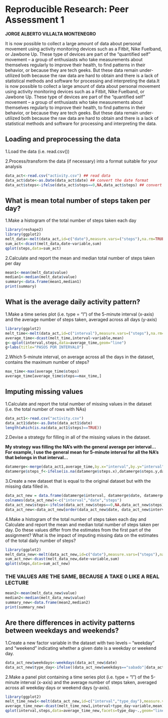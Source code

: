 Reproducible Research: Peer Assessment 1
========================================================
**JORGE ALBERTO VILLALTA MONTENEGRO**

It is now possible to collect a large amount of data about personal movement using activity monitoring devices such as a Fitbit, Nike Fuelband, or Jawbone Up. These type of devices are part of the “quantified self” movement – a group of enthusiasts who take measurements about themselves regularly to improve their health, to find patterns in their behavior, or because they are tech geeks. But these data remain under-utilized both because the raw data are hard to obtain and there is a lack of statistical methods and software for processing and interpreting the data.It is now possible to collect a large amount of data about personal movement using activity monitoring devices such as a Fitbit, Nike Fuelband, or Jawbone Up. These type of devices are part of the “quantified self” movement – a group of enthusiasts who take measurements about themselves regularly to improve their health, to find patterns in their behavior, or because they are tech geeks. But these data remain under-utilized both because the raw data are hard to obtain and there is a lack of statistical methods and software for processing and interpreting the data.

## Loading and preprocessing the data

1.Load the data (i.e. read.csv())

2.Process/transform the data (if necessary) into a format suitable for your analysis


```r
data_act<-read.csv("activity.csv") ## read data
data_act$date<-as.Date(data_act$date) ## convert the date format
data_act$steps<-ifelse(data_act$steps==0,NA,data_act$steps) ## convert the 0 values like NA because a dont take for calculations
```

## What is mean total number of steps taken per day?

1.Make a histogram of the total number of steps taken each day

```r
library(reshape2)
library(ggplot2)
melt_data<-melt(data_act,id=c("date"),measure.vars=("steps"),na.rm=TRUE)
sum_act<-dcast(melt_data,date~variable,sum)
qplot(steps,data=sum_act)
```

2.Calculate and report the mean and median total number of steps taken per day

```r
mean1<-mean(melt_data$value)
median1<-median(melt_data$value)
summary<-data.frame(mean1,median1)
print(summary)
```

## What is the average daily activity pattern?

1.Make a time series plot (i.e. type = "l") of the 5-minute interval (x-axis) and the average number of steps taken, averaged across all days (y-axis)

```r
library(ggplot2)
melt_time<-melt(data_act,id=c("interval"),measure.vars=("steps"),na.rm=TRUE)
average_time<-dcast(melt_time,interval~variable,mean)
g<-qplot(interval,steps,data=average_time,geom="line")
g+labs(title="PASOS POR INTERVALO")
```

2.Which 5-minute interval, on average across all the days in the dataset, contains the maximum number of steps?

```r
max_time<-max(average_time$steps)
average_time[average_time$steps==max_time,]
```
## Imputing missing values

1.Calculate and report the total number of missing values in the dataset (i.e. the total number of rows with NAs)

```r
data_act1<-read.csv("activity.csv")
data_act1$date<-as.Date(data_act1$date)
length(which(is.na(data_act1$steps)==TRUE))
```

2.Devise a strategy for filling in all of the missing values in the dataset.

**My strategy was filling the NA's with the general average per interval... For example, I use the general mean for 5-minute interval for all the NA's that belongs in that interval...**

```r

datamerge<-merge(data_act1,average_time,by.x="interval",by.y="interval")
datamerge$steps_f<-ifelse(is.na(datamerge$steps.x),datamerge$steps.y,datamerge$steps.x)
```

3.Create a new dataset that is equal to the original dataset but with the missing data filled in.

```r
data_act_new = data.frame(datamerge$interval, datamerge$date, datamerge$steps_f)  
colnames(data_act_new)<-c("interval","date","steps")
data_act_new$steps<-ifelse(data_act_new$steps==0,NA,data_act_new$steps)
data_act_new<-data_act_new[order(data_act_new$date, data_act_new$interval),]
```

4.Make a histogram of the total number of steps taken each day and Calculate and report the mean and median total number of steps taken per day. Do these values differ from the estimates from the first part of the assignment? What is the impact of imputing missing data on the estimates of the total daily number of steps?

```r
library(ggplot2)
melt_data_new<-melt(data_act_new,id=c("date"),measure.vars=("steps"),na.rm=TRUE)
sum_act_new<-dcast(melt_data_new,date~variable,sum)
qplot(steps,data=sum_act_new)
```
### THE VALUES ARE THE SAME, BECAUSE A TAKE 0 LIKE A REAL LECTURE

```r
mean2<-mean(melt_data_new$value)
median2<-median(melt_data_new$value)
summary_new<-data.frame(mean2,median2)
print(summary_new)
```
## Are there differences in activity patterns between weekdays and weekends?

1.Create a new factor variable in the dataset with two levels – “weekday” and “weekend” indicating whether a given date is a weekday or weekend day.

```r
data_act_new$weekdays<-weekdays(data_act_new$date)
data_act_new$type_day<-ifelse((data_act_new$weekdays=="sabado"|data_act_new$weekdays=="saturday"|data_act_new$weekdays=="domingo"|data_act_new$weekdays=="sunday"),"weekend","weekday")
```

2.Make a panel plot containing a time series plot (i.e. type = "l") of the 5-minute interval (x-axis) and the average number of steps taken, averaged across all weekday days or weekend days (y-axis). 

```r
library(ggplot2)
melt_time_new1<-melt(data_act_new,id=c("interval","type_day"),measure.vars=("steps"),na.rm=TRUE)
average_time_new<-dcast(melt_time_new1,interval+type_day~variable,mean)
qplot(interval,steps,data=average_time_new,facets=type_day~.,geom="line")

```
